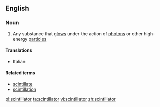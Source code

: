 ==English==

===Noun===
{{wikipedia}}
{{en-noun}}

# {{physics}} Any substance that [[glow]]s under the action of [[photon]]s or other high-energy [[particle]]s

====Translations====
{{trans-top}}
* Italian: {{t-|it|scintillatore|m}}
{{trans-mid}}
{{trans-bottom}}

====Related terms====
* [[scintillate]]
* [[scintillation]]

[[pl:scintillator]]
[[ta:scintillator]]
[[vi:scintillator]]
[[zh:scintillator]]